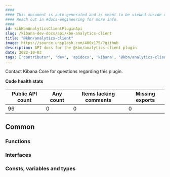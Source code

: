```yaml
---
####
#### This document is auto-generated and is meant to be viewed inside our experimental, new docs system.
#### Reach out in #docs-engineering for more info.
####
id: kibKbnAnalyticsClientPluginApi
slug: /kibana-dev-docs/api/kbn-analytics-client
title: "@kbn/analytics-client"
image: https://source.unsplash.com/400x175/?github
description: API docs for the @kbn/analytics-client plugin
date: 2022-10-03
tags: ['contributor', 'dev', 'apidocs', 'kibana', '@kbn/analytics-client']
---
```




Contact Kibana Core for questions regarding this plugin.

**Code health stats**

| Public API count  | Any count | Items lacking comments | Missing exports |
|-------------------|-----------|------------------------|-----------------|
| 96 | 0 | 0 | 0 |

## Common

### Functions
<DocDefinitionList data={kbnAnalyticsClientObj.common.functions}/>

### Interfaces
<DocDefinitionList data={kbnAnalyticsClientObj.common.interfaces}/>

### Consts, variables and types
<DocDefinitionList data={kbnAnalyticsClientObj.common.misc}/>

